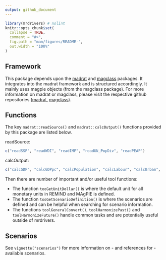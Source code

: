 ```yaml
---
output: github_document
---
```


<!-- README.md is generated from README.Rmd. Please edit that file -->

```r
library(mrdrivers) # nolint
knitr::opts_chunk$set(
  collapse = TRUE,
  comment = "#>",
  fig.path = "man/figures/README-",
  out.width = "100%"
)
```

<!-- # mrdrivers -->

<!-- badges: start -->

<!-- [![lucode2-check](https://github.com/pik-piam/mrdrivers/actions/workflows/lucode2-check.yaml/badge.svg)](https://github.com/pik-piam/mrdrivers/actions/workflows/lucode2-check.yaml) -->

<!-- [![Lifecycle: stable](https://img.shields.io/badge/lifecycle-stable-bright_green.svg)](https://lifecycle.r-lib.org/articles/stages.html#stable) -->

<!-- [![Codecov test coverage](https://codecov.io/gh/pik-piam/mrdrivers/branch/main/graph/badge.svg)](https://app.codecov.io/gh/pik-piam/mrdrivers?branch=main) -->

<!-- badges: end -->

<!-- The goal of **mrdrivers** is to handle the construction of GDP, GDP per capita, Population and Urban Population share scenarios: all of which are important drivers to the REMIND and MAgPIE models. -->

<!-- ## Installation -->

<!-- ```{r, eval=FALSE} -->

<!-- # From the PIK rse-server -->

<!-- install.packages("mrdrivers", repos = "https://rse.pik-potsdam.de/r/packages") -->

<!-- # or from Github -->

<!-- remotes::install_github("pik-piam/mrdrivers") -->

<!-- ``` -->

## Framework

This package depends upon the [madrat](https://github.com/pik-piam/madrat#readme) and [magclass](https://github.com/pik-piam/magclass#readme) packages. It integrates into the madrat framework and is structured accordingly. It mainly uses magpie objects (from the magclass package). For more information on madrat or magclass, please visit the respective github repositories ([madrat](https://github.com/pik-piam/madrat#readme), [magclass](https://github.com/pik-piam/magclass#readme)).

## Functions

The key `madrat::readSource()` and `madrat::calcOutput()` functions provided by this package are listed below.

readSource:

```r
c("readSSP", "readWDI", "readIMF", "readUN_PopDiv", "readPEAP")
```

calcOutput:

```r
c("calcGDP", "calcGDPpc", "calcPopulation", "calcLabour", "calcUrban", "calcRatioPPP2MER")
```

Then there are number of important and/or useful tool functions:

-  The function `tooGetUnitDollar()` is where the default unit for all monetary units in REMIND and MAgPIE is defined. 
-  The function `tooGetScenarioDefinition()` is where the scenarios are defined and can be helpful when searching for scenario information. 
-  The functions `toolGeneralConvert()`, `toolHarmonizePast()` and `toolHarmonizeFuture()` handle common tasks and are potentially useful outside of mrdrivers.

## Scenarios

See `vignette("scenarios")` for more information on - and references for - available scenarios.
